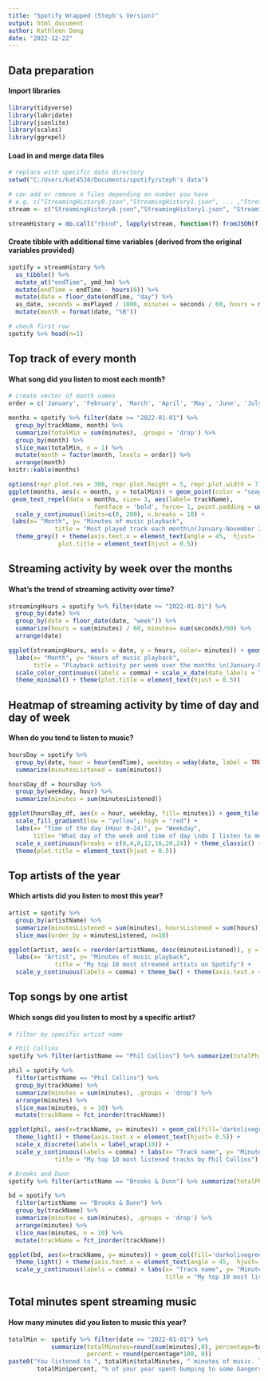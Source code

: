 ```yaml
---
title: "Spotify Wrapped (Steph's Version)"
output: html_document
author: Kathleen Dang
date: "2022-12-22"
---
```

## Data preparation
#### Import libraries
```r
library(tidyverse)
library(lubridate)
library(jsonlite)
library(scales)
library(ggrepel)
```

#### Load in and merge data files
```r
# replace with specific data directory
setwd("C:/Users/kat4538/Documents/spotify/steph's data")

# can add or remove n files depending on number you have
# e.g. c("StreamingHistory0.json","StreamingHistory1.json", ... ,"StreamingHistoryn.json")
stream <- c("StreamingHistory0.json","StreamingHistory1.json", "StreamingHistory2.json")

streamHistory = do.call("rbind", lapply(stream, function(f) fromJSON(f)))
```

#### Create tibble with additional time variables (derived from the original variables provided)
```r
spotify = streamHistory %>% 
  as_tibble() %>% 
  mutate_at("endTime", ymd_hm) %>% 
  mutate(endTime = endTime - hours(6)) %>% 
  mutate(date = floor_date(endTime, "day") %>% 
  as_date, seconds = msPlayed / 1000, minutes = seconds / 60, hours = minutes / 60) %>%
  mutate(month = format(date, "%B")) 

# check first row
spotify %>% head(n=1)
```
## Top track of every month
#### What song did you listen to most each month?
```r
# create vector of month names
order = c('January', 'February', 'March', 'April', 'May', 'June', 'July', 'August', 'September', 'October', 'November', 'December')

months = spotify %>% filter(date >= "2022-01-01") %>%
  group_by(trackName, month) %>%
  summarize(totalMin = sum(minutes), .groups = 'drop') %>%
  group_by(month) %>%
  slice_max(totalMin, n = 1) %>%
  mutate(month = factor(month, levels = order)) %>%
  arrange(month)
knitr::kable(months)

options(repr.plot.res = 300, repr.plot.height = 5, repr.plot.width = 7)
ggplot(months, aes(x = month, y = totalMin)) + geom_point(color = "seagreen3") +
 geom_text_repel(data = months, size= 3, aes(label= trackName), 
                        fontface = 'bold', force= 1, point.padding = unit(4, 'lines')) +
  scale_y_continuous(limits=c(0, 200), n.breaks = 10) + 
 labs(x= "Month", y= "Minutes of music playback", 
             title = "Most played track each month\n(January-November 2022)") +
  theme_grey() + theme(axis.text.x = element_text(angle = 45,  hjust= 1), 
              plot.title = element_text(hjust = 0.5))
```



## Streaming activity by week over the months
#### What's the trend of streaming activity over time?
```r
streamingHours = spotify %>% filter(date >= "2022-01-01") %>%
  group_by(date) %>% 
  group_by(date = floor_date(date, "week")) %>%
  summarize(hours = sum(minutes) / 60, minutes= sum(seconds)/60) %>% 
  arrange(date)

ggplot(streamingHours, aes(x = date, y = hours, color= minutes)) + geom_line() +
  labs(x= "Month", y= "Hours of music playback", 
       title = "Playback activity per week over the months \n(January-November 2022)", color= "Minutes") +
  scale_color_continuous(labels = comma) + scale_x_date(date_labels = "%b", date_breaks = "1 month") +
  theme_minimal() + theme(plot.title = element_text(hjust = 0.5))
```


## Heatmap of streaming activity by time of day and day of week
#### When do you tend to listen to music?
```r
hoursDay = spotify %>% 
  group_by(date, hour = hour(endTime), weekday = wday(date, label = TRUE))%>% 
  summarize(minutesListened = sum(minutes))

hoursDay_df = hoursDay %>% 
  group_by(weekday, hour) %>% 
  summarize(minutes = sum(minutesListened)) 

ggplot(hoursDay_df, aes(x = hour, weekday, fill= minutes)) + geom_tile() +
  scale_fill_gradient(low = "yellow", high = "red") + 
  labs(x= "Time of the day (Hour 0-24)", y= "Weekday", 
       title= "What day of the week and time of day \ndo I listen to music the most on Spotify?", fill = "Minutes") +
  scale_x_continuous(breaks = c(0,4,8,12,16,20,24)) + theme_classic() + 
  theme(plot.title = element_text(hjust = 0.5))
```


## Top artists of the year
#### Which artists did you listen to most this year?
```r
artist = spotify %>% 
  group_by(artistName) %>% 
  summarize(minutesListened = sum(minutes), hoursListened = sum(hours)) %>% 
  slice_max(order_by = minutesListened, n=10)

ggplot(artist, aes(x = reorder(artistName, desc(minutesListened)), y = minutesListened)) + geom_col(fill= "hotpink1") +
  labs(x= "Artist", y= "Minutes of music playback", 
             title = "My top 10 most streamed artists on Spotify") + 
  scale_y_continuous(labels = comma) + theme_bw() + theme(axis.text.x = element_text(angle = 45,  hjust= 1))

```


## Top songs by one artist
#### Which songs did you listen to most by a specific artist?
```r
# filter by specific artist name

# Phil Collins
spotify %>% filter(artistName == "Phil Collins") %>% summarize(totalPhil = sum(minutes))

phil = spotify %>%
  filter(artistName == "Phil Collins") %>%
  group_by(trackName) %>%
  summarize(minutes = sum(minutes), .groups = 'drop') %>%
  arrange(minutes) %>%
  slice_max(minutes, n = 10) %>%
  mutate(trackName = fct_inorder(trackName))

ggplot(phil, aes(x=trackName, y= minutes)) + geom_col(fill='darkolivegreen3') + 
  theme_light() + theme(axis.text.x = element_text(hjust= 0.5)) +
  scale_x_discrete(labels = label_wrap(10)) +
  scale_y_continuous(labels = comma) + labs(x= "Track name", y= "Minutes of music playback", 
             title = "My top 10 most listened tracks by Phil Collins")

# Brooks and Dunn
spotify %>% filter(artistName == "Brooks & Dunn") %>% summarize(totalPhil = sum(minutes))

bd = spotify %>%
  filter(artistName == "Brooks & Dunn") %>%
  group_by(trackName) %>%
  summarize(minutes = sum(minutes), .groups = 'drop') %>%
  arrange(minutes) %>%
  slice_max(minutes, n = 10) %>%
  mutate(trackName = fct_inorder(trackName))

ggplot(bd, aes(x=trackName, y= minutes)) + geom_col(fill='darkolivegreen3') + 
  theme_light() + theme(axis.text.x = element_text(angle = 45,  hjust= 1)) +
  scale_y_continuous(labels = comma) + labs(x= "Track name", y= "Minutes of music playback", 
                                            title = "My top 10 most listened tracks by Brooks & Dunn")
```



## Total minutes spent streaming music
#### How many minutes did you listen to music this year?
```r
totalMin <- spotify %>% filter(date >= "2022-01-01") %>% 
            summarize(totalMinutes=round(sum(minutes),0), percentage=totalMinutes/525600,
                      percent = round(percentage*100, 0))
paste0("You listened to ", totalMin$totalMinutes, " minutes of music. That's ",
        totalMin$percent, "% of your year spent bumping to some bangers!")

```

